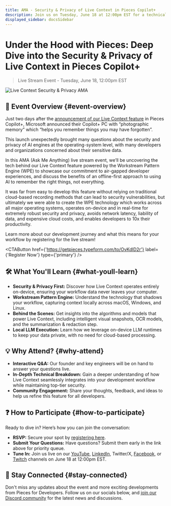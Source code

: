 ```yaml
---
title: AMA - Security & Privacy of Live Context in Pieces Copilot+
description: Join us on Tuesday, June 18 at 12:00pm EST for a technical deep dive on our Live Context feature, and the security and privacy implications behind it.
displayed_sidebar: docsSidebar
---
```



# Under the Hood with Pieces: Deep Dive into the Security & Privacy of Live Context in Pieces Copilot+

> Live Stream Event - Tuesday, June 18, 12:00pm EST

![Live Context Security & Privacy AMA](/ama/live-context-security-and-privacy.png)

## 🚀 Event Overview {#event-overview}
Just two days after the [announcement of our Live Context feature](https://www.youtube.com/watch?v=aP8u95RTCGE) in Pieces Copilot+, Microsoft announced their Copilot+ PC with “photographic memory” which “helps you remember things you may have forgotten”.

This launch unexpectedly brought many questions about the security and privacy of AI engines at the operating-system level, with many developers and organizations concerned about their sensitive data.

In this AMA (Ask Me Anything) live stream event, we’ll be uncovering the tech behind our Live Context feature powered by the Workstream Pattern Engine (WPE) to showcase our commitment to air-gapped developer experiences, and discuss the benefits of an offline-first approach to using AI to remember the right things, not everything.

It was far from easy to develop this feature without relying on traditional cloud-based recording methods that can lead to security vulnerabilities, but ultimately we were able to create the WPE technology which works across all major operating systems, operates on-device and in real-time for extremely robust security and privacy, avoids network latency, liability of data, and expensive cloud costs, and enables developers to 10x their productivity.

Learn more about our development journey and what this means for your workflow by registering for the live stream!

<CTAButton href={'https://getpieces.typeform.com/to/OvKdlD2r'} label={'Register Now'} type={'primary'} />

## 🛠 What You'll Learn {#what-youll-learn}
- **Security & Privacy First:** Discover how Live Context operates entirely on-device, ensuring your workflow data never leaves your computer.
- **Workstream Pattern Engine:** Understand the technology that shadows your workflow, capturing context locally across macOS, Windows, and Linux.
- **Behind the Scenes:** Get insights into the algorithms and models that power Live Context, including intelligent visual snapshots, OCR models, and the summarization & redaction step.
- **Local LLM Execution:** Learn how we leverage on-device LLM runtimes to keep your data private, with no need for cloud-based processing.

## 💡 Why Attend? {#why-attend}
- **Interactive Q&A:** Our founder and key engineers will be on hand to answer your questions live.
- **In-Depth Technical Breakdown:** Gain a deeper understanding of how Live Context seamlessly integrates into your development workflow while maintaining top-tier security.
- **Community Engagement:** Share your thoughts, feedback, and ideas to help us refine this feature for all developers.

## ❓ How to Participate {#how-to-participate}
Ready to dive in? Here’s how you can join the conversation:
- **RSVP:** Secure your spot by [registering here](https://getpieces.typeform.com/to/OvKdlD2r).
- **Submit Your Questions:** Have questions? Submit them early in the link above for priority queue.
- **Tune In:** Join us live on our [YouTube](https://www.youtube.com/watch?v=0Jc-s1zGj5k), [LinkedIn](https://www.linkedin.com/events/7203893026404888576/comments/), Twitter/X, [Facebook](https://www.facebook.com/events/1001563398012566), or [Twitch](https://www.twitch.tv/getpieces) channels on June 18 at 12:00pm EST.

## 📣 Stay Connected {#stay-connected}
Don't miss any updates about the event and more exciting developments from Pieces for Developers. Follow us on our socials below, and [join our Discord community](https://discord.gg/getpieces) for the latest news and discussions.

<MiniSpacer />

<SocialIcons />
